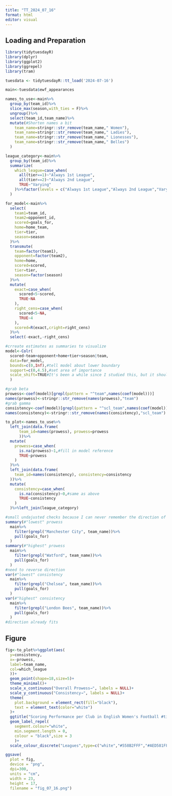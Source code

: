 ```yaml
---
title: "TT_2024_07_16"
format: html
editor: visual
---
```


## Loading and Preparation

```r
library(tidytuesdayR)
library(dplyr)
library(ggplot2)
library(ggrepel)
library(tram)

tuesdata <- tidytuesdayR::tt_load('2024-07-16')

main<-tuesdata$ewf_appearances

names_to_use<-main%>%
  group_by(team_id)%>%
  slice_max(season,with_ties = F)%>%
  ungroup()%>%
  select(team_id,team_name)%>%
  mutate(#Shorten names a bit
    team_name=stringr::str_remove(team_name," Women"),
    team_name=stringr::str_remove(team_name," Ladies"),
    team_name=stringr::str_remove(team_name," Lionesses"),
    team_name=stringr::str_remove(team_name," Belles")
  )

league_category<-main%>%
  group_by(team_id)%>%
  summarize(
    which_league=case_when(
      all(tier==1)~"Always 1st League",
      all(tier==2)~"Always 2nd League",
      TRUE~"Varying"
    )%>%factor(levels = c("Always 1st League","Always 2nd League","Varying"))
  )

for_model<-main%>%
  select(
    team1=team_id,
    team2=opponent_id,
    scored=goals_for,
    home=home_team,
    tier=tier,
    season=season
  )%>%
  transmute(
    team=factor(team1),
    opponent=factor(team2),
    home=home,
    scored=scored,
    tier=tier,
    season=factor(season)
  )%>%
  mutate(
    exact=case_when(
      scored<5~scored,
      TRUE~NA
    ),
    right_cens=case_when(
      scored<5~NA,
      TRUE~4
    ),
    scored=R(exact,cright=right_cens)
  )%>%
  select(-exact,-right_cens)

#crreate estimates as summaries to visualize
model<-Colr(
  scored~team+opponent+home+tier+season|team,
  data=for_model,
  bounds=c(0,Inf),#tell model about lower boundary
  support=c(0,4.5),#set area of importance
  scale_shift=TRUE#It's been a while since I studied this, but it should make the prowesses more comparable
  )

#grab beta
prowess<-coef(model)[grepl(pattern = "^team",names(coef(model)))]
names(prowess)<-stringr::str_remove(names(prowess),"team")
#grab gamma
consistency<-coef(model)[grepl(pattern = "^scl_team",names(coef(model)))]
names(consistency)<-stringr::str_remove(names(consistency),"scl_team")

to_plot<-names_to_use%>%
  left_join(data.frame(
      team_id=names(prowess), prowess=prowess
      ))%>%
  mutate(
    prowess=case_when(
      is.na(prowess)~1,#fill in model reference
      TRUE~prowess
    )
  )%>%
  left_join(data.frame(
    team_id=names(consistency), consistency=consistency
  ))%>%
  mutate(
    consistency=case_when(
      is.na(consistency)~0,#same as above
      TRUE~consistency
    )
  )%>%left_join(league_category)

#small undajusted checks because I can never remember the direction of effects
summary(#"lowest" prowess
  main%>%
    filter(grepl("Manchester City", team_name))%>%
    pull(goals_for)
  )
summary(#"highest" prowess
  main%>%
    filter(grepl("Watford", team_name))%>%
    pull(goals_for)
  )
#need to reverse direction
var(#"lowest" consistency
  main%>%
    filter(grepl("Chelsea", team_name))%>%
    pull(goals_for)
  )
var(#"highest" consistency
  main%>%
    filter(grepl("London Bees", team_name))%>%
    pull(goals_for)
  )
#direction already fits
```

## Figure

```r
fig<-to_plot%>%ggplot(aes(
  y=consistency,
  x=-prowess,
  label=team_name,
  col=which_league
  ))+
  geom_point(shape=18,size=5)+
  theme_minimal()+
  scale_x_continuous("Overall Prowess→", labels = NULL)+
  scale_y_continuous("Consistency→", labels = NULL)+
  theme(
    plot.background = element_rect(fill="black"),
    text = element_text(color="white")
  )+
  ggtitle("Scoring Performance per Club in English Women's Football #tidyTuesday")+
  geom_label_repel(
    segment.colour="white",
    min.segment.length = 0,
    colour = "black",size = 3
    )+
  scale_colour_discrete("Leagues",type=c("white","#558B2FFF","#AED581FF"))

ggsave(
  plot = fig,
  device = "png",
  dpi=300,
  units = "cm",
  width = 23,
  height = 17,
  filename = "fig_07_16.png")


```
